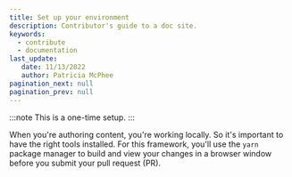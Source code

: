 ```yaml
---
title: Set up your environment
description: Contributor's guide to a doc site.
keywords:
  - contribute
  - documentation
last_update: 
   date: 11/13/2022
   author: Patricia McPhee
pagination_next: null
pagination_prev: null
---
```



:::note
This is a one-time setup.
:::

When you're authoring content, you're working locally. So it's important to have the right tools installed. For this framework, you'll use the `yarn` package manager to build and view your changes in a browser window before you submit your pull request (PR).



<OnboardingProcessStepper />